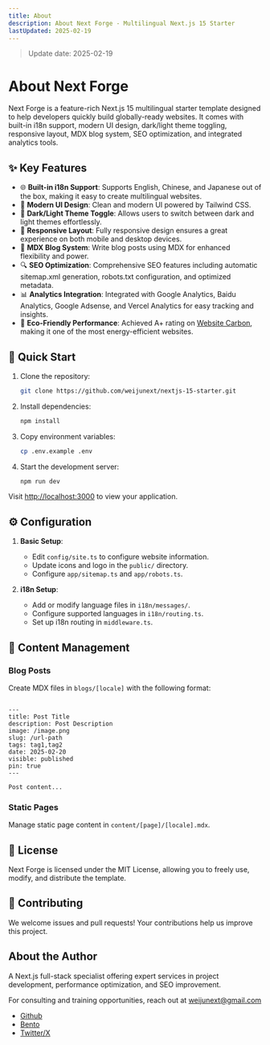 ```yaml
---
title: About
description: About Next Forge - Multilingual Next.js 15 Starter
lastUpdated: 2025-02-19
---
```


> Update date: 2025-02-19

# About Next Forge

Next Forge is a feature-rich Next.js 15 multilingual starter template designed to help developers quickly build globally-ready websites. It comes with built-in i18n support, modern UI design, dark/light theme toggling, responsive layout, MDX blog system, SEO optimization, and integrated analytics tools.

## ✨ Key Features

- 🌐 **Built-in i18n Support**: Supports English, Chinese, and Japanese out of the box, making it easy to create multilingual websites.
- 🎨 **Modern UI Design**: Clean and modern UI powered by Tailwind CSS.
- 🌙 **Dark/Light Theme Toggle**: Allows users to switch between dark and light themes effortlessly.
- 📱 **Responsive Layout**: Fully responsive design ensures a great experience on both mobile and desktop devices.
- 📝 **MDX Blog System**: Write blog posts using MDX for enhanced flexibility and power.
- 🔍 **SEO Optimization**: Comprehensive SEO features including automatic sitemap.xml generation, robots.txt configuration, and optimized metadata.
- 📊 **Analytics Integration**: Integrated with Google Analytics, Baidu Analytics, Google Adsense, and Vercel Analytics for easy tracking and insights.
- 🌿 **Eco-Friendly Performance**: Achieved A+ rating on [Website Carbon](https://www.websitecarbon.com/website/nextforge-dev/), making it one of the most energy-efficient websites.

## 🚀 Quick Start

1. Clone the repository:
    ```bash
    git clone https://github.com/weijunext/nextjs-15-starter.git
    ```

2. Install dependencies:
    ```bash
    npm install
    ```

3. Copy environment variables:
    ```bash
    cp .env.example .env
    ```

4. Start the development server:
    ```bash
    npm run dev
    ```

Visit [http://localhost:3000](http://localhost:3000) to view your application.

## ⚙️ Configuration

1. **Basic Setup**:
    - Edit `config/site.ts` to configure website information.
    - Update icons and logo in the `public/` directory.
    - Configure `app/sitemap.ts` and `app/robots.ts`.

2. **i18n Setup**:
    - Add or modify language files in `i18n/messages/`.
    - Configure supported languages in `i18n/routing.ts`.
    - Set up i18n routing in `middleware.ts`.

## 📝 Content Management

### Blog Posts
Create MDX files in `blogs/[locale]` with the following format:
````

---
title: Post Title
description: Post Description
image: /image.png
slug: /url-path
tags: tag1,tag2
date: 2025-02-20
visible: published
pin: true
---

Post content...
````

### Static Pages
Manage static page content in `content/[page]/[locale].mdx`.

## 📄 License

Next Forge is licensed under the MIT License, allowing you to freely use, modify, and distribute the template.

## 🤝 Contributing

We welcome issues and pull requests! Your contributions help us improve this project.

## About the Author

A Next.js full-stack specialist offering expert services in project development, performance optimization, and SEO improvement.

For consulting and training opportunities, reach out at weijunext@gmail.com

- [Github](https://github.com/weijunext)
- [Bento](https://bento.me/weijunext)
- [Twitter/X](https://twitter.com/judewei_dev)
